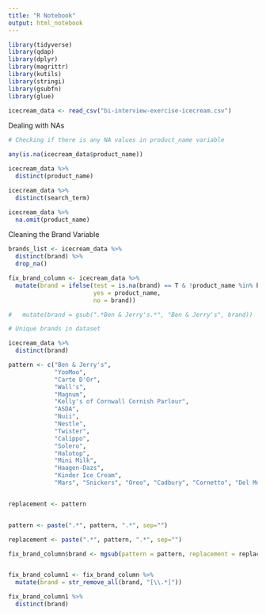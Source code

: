 ```yaml
---
title: "R Notebook"
output: html_notebook
---
```


```r
library(tidyverse)
library(qdap)
library(dplyr)
library(magrittr)
library(kutils)
library(stringi)
library(gsubfn)
library(glue)
```

```r
icecream_data <- read_csv("bi-interview-exercise-icecream.csv")

```

Dealing with NAs

```r
# Checking if there is any NA values in product_name variable 

any(is.na(icecream_data$product_name))

icecream_data %>%
  distinct(product_name)

icecream_data %>%
  distinct(search_term)

icecream_data %>%
  na.omit(product_name)

```

Cleaning the Brand Variable


```r

brands_list <- icecream_data %>%
  distinct(brand) %>% 
  drop_na()

fix_brand_column <- icecream_data %>% 
  mutate(brand = ifelse(test = is.na(brand) == T & !product_name %in% brands_list == T,
                        yes = product_name,
                        no = brand))

#   mutate(brand = gsub(".*Ben & Jerry's.*", "Ben & Jerry's", brand))

```



```r

# Unique brands in dataset

icecream_data %>% 
  distinct(brand)

pattern <- c("Ben & Jerry's",
             "YooMoo",
             "Carte D'Or",
             "Wall's",
             "Magnum",
             "Kelly's of Cornwall Cornish Parlour",
             "ASDA",
             "Nuii",
             "Nestle",
             "Twister",
             "Calippo",
             "Solero",
             "Halotop",
             "Mini Milk",
             "Haagen-Dazs",
             "Kinder Ice Cream",
             "Mars", "Snickers", "Oreo", "Cadbury", "Cornetto", "Del Monte", "Vimto", "R Whites", "Feast", "Mackie's of Scotland", "Franks", "Swedish Glace", "Jude’s", "Oppo", "Remeo", "Booja Booja", "Morrisons", "Other", "Little Moons", "Iceland", "Daim", "Mr Freeze", "Green & Black's", "Alpro", "The Coconut Collaborative", "Sainsbury's", "Skittles", "Tesco", "Pip Organic", "Jubbly", "Claudi & Fin", "Waitrose", "Lotus", "Yeo Valley", "Norfolk County", "Fravocado", "Grom", "Skinny Cow", "Whole Creations", "Franks Ice Cream", "Yorica", "Ice Cream Union", "Guuud")


replacement <- pattern


pattern <- paste(".*", pattern, ".*", sep="")

replacement <- paste(".*", pattern, ".*", sep="")

fix_brand_column$brand <- mgsub(pattern = pattern, replacement = replacement, x = fix_brand_column$brand)


fix_brand_column1 <- fix_brand_column %>% 
  mutate(brand = str_remove_all(brand, "[\\.*]"))

fix_brand_column1 %>% 
  distinct(brand)
```




